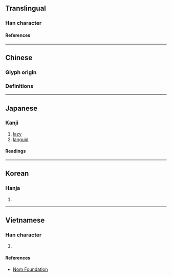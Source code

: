 {{also|懶|懒}}
{{character info/new}}
{{character info|0x2F86A}}
{{character info|0x2F86B}}
==Translingual==

===Han character===
{{Han char|rn=38|rad=女|as=16|sn=19|four=47486|canj=VDLC|ids=⿰女賴}}

====References====
{{Han ref|kx=0273.360|dkj=06872|dj=0542.080|hdz=21089.090|uh=5B3E}}

----

==Chinese==
===Glyph origin===
{{Han etym}}
===Definitions===
{{zh-see|懶|v}}

----

==Japanese==

===Kanji===
{{ja-kanji|grade=|rs=女16}}

# [[lazy]]
# [[languid]]

====Readings====
{{ja-readings
|on=らん
|kun=おこたる, ものうい
}}

----

==Korean==

===Hanja===
{{ko-hanja|란}}

# {{defn|lang=ko|sort=女16}}

----

==Vietnamese==

===Han character===
{{vi-readings|rs=女16|reading=lãn}}

# {{defn|lang=vi|sort=女16}}

====References====
* [http://nomfoundation.org/common/nom_details.php?codepoint=5b3e Nom Foundation]